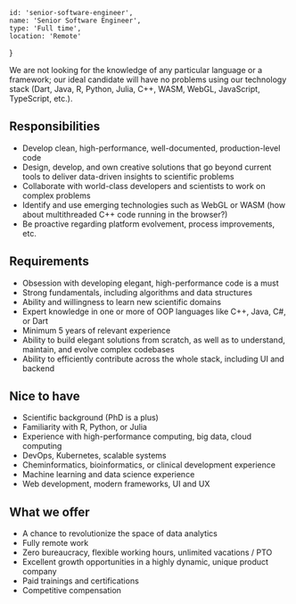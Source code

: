 <!-- markdownlint-disable first-line-h1 -->


    id: 'senior-software-engineer',
    name: 'Senior Software Engineer',
    type: 'Full time',
    location: 'Remote'
}

<Card meta={meta}>

We are not looking for the knowledge of any particular language or a framework; our ideal candidate will have no problems using our technology stack (Dart, Java, R, Python, Julia, C++, WASM, WebGL, JavaScript, TypeScript, etc.).

## Responsibilities

- Develop clean, high-performance, well-documented, production-level code
- Design, develop, and own creative solutions that go beyond current tools to deliver data-driven insights to scientific problems
- Collaborate with world-class developers and scientists to work on complex problems
- Identify and use emerging technologies such as WebGL or WASM (how about multithreaded C++ code running in the browser?)
- Be proactive regarding platform evolvement, process improvements, etc.

## Requirements

- Obsession with developing elegant, high-performance code is a must
- Strong fundamentals, including algorithms and data structures
- Ability and willingness to learn new scientific domains
- Expert knowledge in one or more of OOP languages like C++, Java, C#, or Dart
- Minimum 5 years of relevant experience
- Ability to build elegant solutions from scratch, as well as to understand, maintain, and evolve complex codebases
- Ability to efficiently contribute across the whole stack, including UI and backend

## Nice to have

- Scientific background (PhD is a plus)
- Familiarity with R, Python, or Julia
- Experience with high-performance computing, big data, cloud computing
- DevOps, Kubernetes, scalable systems
- Cheminformatics, bioinformatics, or clinical development experience
- Machine learning and data science experience
- Web development, modern frameworks, UI and UX

## What we offer

- A chance to revolutionize the space of data analytics
- Fully remote work
- Zero bureaucracy, flexible working hours, unlimited vacations / PTO
- Excellent growth opportunities in a highly dynamic, unique product company
- Paid trainings and certifications
- Competitive compensation

</Card>
